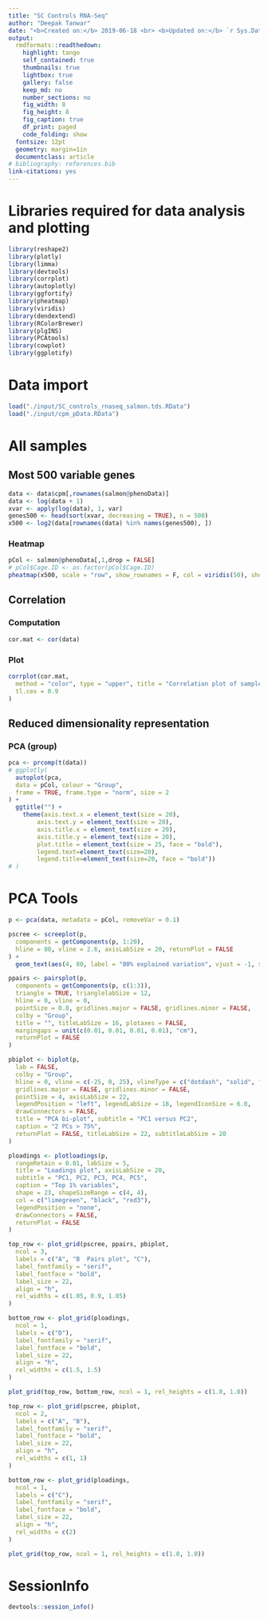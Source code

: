 ```yaml
---
title: "SC Controls RNA-Seq"
author: "Deepak Tanwar"
date: "<b>Created on:</b> 2019-06-18 <br> <b>Updated on:</b> `r Sys.Date()`"
output:
  rmdformats::readthedown:
    highlight: tango
    self_contained: true
    thumbnails: true
    lightbox: true
    gallery: false
    keep_md: no
    number_sections: no
    fig_width: 8
    fig_height: 8
    fig_caption: true
    df_print: paged
    code_folding: show
  fontsize: 12pt
  geometry: margin=1in
  documentclass: article
# bibliography: references.bib
link-citations: yes
---
```




# Libraries required for data analysis and plotting

```r
library(reshape2)
library(plotly)
library(limma)
library(devtools)
library(corrplot)
library(autoplotly)
library(ggfortify)
library(pheatmap)
library(viridis)
library(dendextend)
library(RColorBrewer)
library(plgINS)
library(PCAtools)
library(cowplot)
library(ggplotify)
```

# Data import
```r
load("./input/SC_controls_rnaseq_salmon.tds.RData")
load("./input/cpm_pData.RData")
```

# All samples

## Most 500 variable genes

```r
data <- data$cpm[,rownames(salmon@phenoData)]
data <- log(data + 1)
xvar <- apply(log(data), 1, var)
genes500 <- head(sort(xvar, decreasing = TRUE), n = 500)
x500 <- log2(data[rownames(data) %in% names(genes500), ])
```


### Heatmap
```r
pCol <- salmon@phenoData[,1,drop = FALSE]
# pCol$Cage.ID <- as.factor(pCol$Cage.ID)
pheatmap(x500, scale = "row", show_rownames = F, col = viridis(50), show_colnames = F, annotation_col = pCol, main = "Clustering of samples based on top 500 variable genes")
```


## Correlation

### Computation
```r
cor.mat <- cor(data)
```

### Plot
```r
corrplot(cor.mat,
  method = "color", type = "upper", title = "Correlation plot of samples",
  tl.cex = 0.9
)
```


## Reduced dimensionality representation

### PCA (group)
```r
pca <- prcomp(t(data))
# ggplotly(
  autoplot(pca,
  data = pCol, colour = "Group",
  frame = TRUE, frame.type = "norm", size = 2
) +
  ggtitle("") + 
    theme(axis.text.x = element_text(size = 20),
        axis.text.y = element_text(size = 20),  
        axis.title.x = element_text(size = 20),
        axis.title.y = element_text(size = 20),
        plot.title = element_text(size = 25, face = "bold"),
        legend.text=element_text(size=20),
        legend.title=element_text(size=20, face = "bold"))
# )
```


# PCA Tools
```r
p <- pca(data, metadata = pCol, removeVar = 0.1)

pscree <- screeplot(p,
  components = getComponents(p, 1:20),
  hline = 80, vline = 2.6, axisLabSize = 20, returnPlot = FALSE
) +
  geom_text(aes(4, 80, label = "80% explained variation", vjust = -1, size = 30))

ppairs <- pairsplot(p,
  components = getComponents(p, c(1:3)),
  triangle = TRUE, trianglelabSize = 12,
  hline = 0, vline = 0,
  pointSize = 0.8, gridlines.major = FALSE, gridlines.minor = FALSE,
  colby = "Group",
  title = "", titleLabSize = 16, plotaxes = FALSE,
  margingaps = unit(c(0.01, 0.01, 0.01, 0.01), "cm"),
  returnPlot = FALSE
)

pbiplot <- biplot(p,
  lab = FALSE,
  colby = "Group",
  hline = 0, vline = c(-25, 0, 25), vlineType = c("dotdash", "solid", "dashed"),
  gridlines.major = FALSE, gridlines.minor = FALSE,
  pointSize = 4, axisLabSize = 22,
  legendPosition = "left", legendLabSize = 18, legendIconSize = 6.0,
  drawConnectors = FALSE,
  title = "PCA bi-plot", subtitle = "PC1 versus PC2",
  caption = "2 PCs > 75%",
  returnPlot = FALSE, titleLabSize = 22, subtitleLabSize = 20
)

ploadings <- plotloadings(p,
  rangeRetain = 0.01, labSize = 5,
  title = "Loadings plot", axisLabSize = 20,
  subtitle = "PC1, PC2, PC3, PC4, PC5",
  caption = "Top 1% variables",
  shape = 23, shapeSizeRange = c(4, 4),
  col = c("limegreen", "black", "red3"),
  legendPosition = "none",
  drawConnectors = FALSE,
  returnPlot = FALSE
)

top_row <- plot_grid(pscree, ppairs, pbiplot,
  ncol = 3,
  labels = c("A", "B  Pairs plot", "C"),
  label_fontfamily = "serif",
  label_fontface = "bold",
  label_size = 22,
  align = "h",
  rel_widths = c(1.05, 0.9, 1.05)
)

bottom_row <- plot_grid(ploadings,
  ncol = 1,
  labels = c("D"),
  label_fontfamily = "serif",
  label_fontface = "bold",
  label_size = 22,
  align = "h",
  rel_widths = c(1.5, 1.5)
)
```

```r
plot_grid(top_row, bottom_row, ncol = 1, rel_heights = c(1.0, 1.0))
```

```r
top_row <- plot_grid(pscree, pbiplot,
  ncol = 2,
  labels = c("A", "B"),
  label_fontfamily = "serif",
  label_fontface = "bold",
  label_size = 22,
  align = "h",
  rel_widths = c(1, 1)
)

bottom_row <- plot_grid(ploadings,
  ncol = 1,
  labels = c("C"),
  label_fontfamily = "serif",
  label_fontface = "bold",
  label_size = 22,
  align = "h",
  rel_widths = c(2)
)
```

```r
plot_grid(top_row, ncol = 1, rel_heights = c(1.0, 1.0))
```



# SessionInfo

```r
devtools::session_info()
```